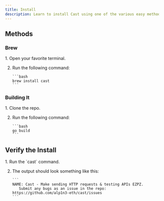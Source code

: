 ```yaml
---
title: Install
description: Learn to install Cast using one of the various easy methods.
---
```



## Methods

### Brew

<Steps>
1. Open your favorite terminal.

2.  Run the following command:

        ```bash
        brew install cast
        ```

</Steps>

### Building It

<Steps>
1. Clone the repo.

2.  Run the following command:

        ```bash
        go build
        ```

</Steps>

## Verify the Install

<Steps>
1. Run the `cast` command.

2.  The output should look something like this:

        ```
        NAME: Cast - Make sending HTTP requests & testing APIs EZPZ.
           Submit any bugs as an issue in the repo: https://github.com/alp1n3-eth/cast/issues
        ```

</Steps>

